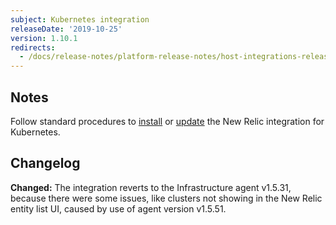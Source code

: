 ```yaml
---
subject: Kubernetes integration
releaseDate: '2019-10-25'
version: 1.10.1
redirects:
  - /docs/release-notes/platform-release-notes/host-integrations-release-notes/new-relic-integration-kubernetes-1101
---
```


## Notes

Follow standard procedures to [install](/docs/integrations/host-integrations/host-integrations-list/kubernetes-monitoring-integration#install) or [update](/docs/integrations/host-integrations/host-integrations-list/kubernetes-monitoring-integration#update) the New Relic integration for Kubernetes.

## Changelog

**Changed:** The integration reverts to the Infrastructure agent v1.5.31, because there were some issues, like clusters not showing in the New Relic entity list UI, caused by use of agent version v1.5.51.
